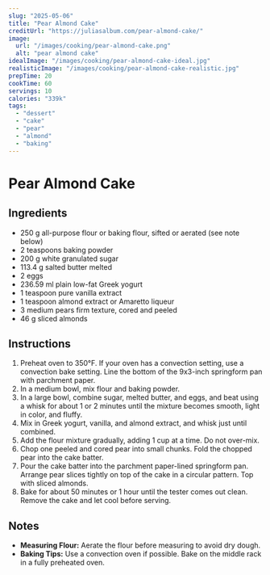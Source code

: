 ```yaml
---
slug: "2025-05-06"
title: "Pear Almond Cake"
creditUrl: "https://juliasalbum.com/pear-almond-cake/"
image:
  url: "/images/cooking/pear-almond-cake.png"
  alt: "pear almond cake"
idealImage: "/images/cooking/pear-almond-cake-ideal.jpg"
realisticImage: "/images/cooking/pear-almond-cake-realistic.jpg"
prepTime: 20
cookTime: 60
servings: 10
calories: "339k"
tags:
  - "dessert"
  - "cake"
  - "pear"
  - "almond"
  - "baking"
---
```


# Pear Almond Cake

## Ingredients
- 250 g all-purpose flour or baking flour, sifted or aerated (see note below)
- 2 teaspoons baking powder
- 200 g white granulated sugar
- 113.4 g salted butter melted
- 2 eggs
- 236.59 ml plain low-fat Greek yogurt
- 1 teaspoon pure vanilla extract
- 1 teaspoon almond extract or Amaretto liqueur
- 3 medium pears firm texture, cored and peeled
- 46 g sliced almonds

## Instructions
1. Preheat oven to 350°F. If your oven has a convection setting, use a convection bake setting. Line the bottom of the 9x3-inch springform pan with parchment paper.
2. In a medium bowl, mix flour and baking powder.
3. In a large bowl, combine sugar, melted butter, and eggs, and beat using a whisk for about 1 or 2 minutes until the mixture becomes smooth, light in color, and fluffy.
4. Mix in Greek yogurt, vanilla, and almond extract, and whisk just until combined.
5. Add the flour mixture gradually, adding 1 cup at a time. Do not over-mix.
6. Chop one peeled and cored pear into small chunks. Fold the chopped pear into the cake batter.
7. Pour the cake batter into the parchment paper-lined springform pan. Arrange pear slices tightly on top of the cake in a circular pattern. Top with sliced almonds.
8. Bake for about 50 minutes or 1 hour until the tester comes out clean. Remove the cake and let cool before serving.

## Notes
- **Measuring Flour:** Aerate the flour before measuring to avoid dry dough.
- **Baking Tips:** Use a convection oven if possible. Bake on the middle rack in a fully preheated oven.
